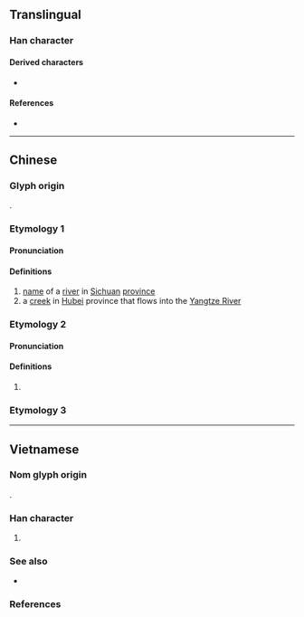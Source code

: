{{character info}}
==Translingual==

===Han character===
{{Han char|rn=85|rad=水|as=09|sn=12|four=34164|canj=ETKR|ids=⿰氵若}}

====Derived characters====
* {{l|mul|[[𢢉]]}}

====References====
* {{Han ref|kx=0633.270|dkj=17753|hdz=31641.080|uh=6E03|ud=28163|bh=D9FC|bd=55804}}

----

==Chinese==

===Glyph origin===
{{Han compound|水|alt1=氵|若|ls=psc|c1=s|t1=water|c2=p}}.

===Etymology 1===
{{zh-forms}}

====Pronunciation====
{{zh-pron
|m=ruò
|c=joek6
|mc=
|oc=
|cat=pn
}}

====Definitions====
{{zh-hanzi}}

# [[name]] of a [[river]] in [[Sichuan]] [[province]]
# a [[creek]] in [[Hubei]] province that flows into the [[Yangtze|Yangtze River]]

===Etymology 2===
{{zh-forms}}

====Pronunciation====
{{zh-pron
|m=rè
|c=je6
|mc=y
|oc=
|cat=pn
}}

====Definitions====
{{zh-hanzi}}

# {{zh-only|渃城|[[ancient]] [[place]] name in Sichuan province}}

===Etymology 3===
{{zh-see|落|a}}

----

==Vietnamese==

===Nom glyph origin===
{{Han compound|氵#Vietnamese|若#Vietnamese|tr1={{vi-l|thuỷ}}|t1=[[water]]|tr2={{vi-l|nhược}}|c1=s|c2=p|ls=psc}}.

===Han character===
{{vi-readings
|nom=nước-tdcndg;gdhn, nác-tdcndg;gdhn}}

# {{nom form of|nước|[[water]]}}

===See also===
* {{l|vi|𫭔|tr=nước|t=[[country]]}}

===References===
<references/>